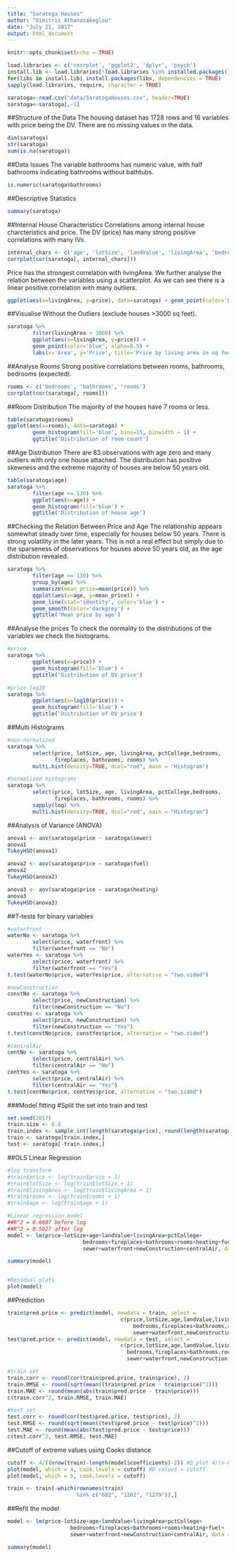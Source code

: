 ```yaml
---
title: "Saratoga Houses"
author: "Dimitris Athanasakoglou"
date: "July 21, 2017"
output: html_document
---
```


```r
knitr::opts_chunk$set(echo = TRUE)
```


```r
load.libraries <- c('corrplot', 'ggplot2', 'dplyr', 'psych')
install.lib <- load.libraries[!load.libraries %in% installed.packages()]
for(libs in install.lib) install.packages(libs, dependencies = TRUE)
sapply(load.libraries, require, character = TRUE)
```


```r
saratoga<-read.csv("data/SaratogaHouses.csv", header=TRUE)
saratoga<-saratoga[,-1]
```


##Structure of the Data
The housing dataset has 1728 rows and 16 variables with price being the DV. There are no missing values in the data.
```r
dim(saratoga)
str(saratoga)
sum(is.na(saratoga))
```


##Data Issues
The variable bathrooms has numeric value, with half bathrooms indicating bathrooms without bathtubs.
```r
is.numeric(saratoga$bathrooms)
```

##Descriptive Statistics

```r
summary(saratoga)
```

##Internal House Characteristics
Correlations among internal house charcteristics and price. The DV (price) has many strong positive correlations with many IVs.
```r
internal_chars <- c('age', 'lotSize', 'landValue', 'livingArea', 'bedrooms', 'fireplaces', 'bathrooms', 'rooms', 'pctCollege', 'price')
corrplot(cor(saratoga[, internal_chars]))
```


Price has the strongest correlation with livingArea. We further analyse the relation between the variables using a scatterplot. As we can see there is a linear positive correlation with many outliers. 
```r
ggplot(aes(x=livingArea, y=price), data=saratoga) + geom_point(color='blue')
```


##Visualise Without the Outliers (exclude houses >3000 sq feet).
```r
saratoga %>% 
        filter(livingArea < 3000) %>%
        ggplot(aes(x=livingArea, y=price)) + 
        geom_point(color='blue', alpha=0.5) +
        labs(x='Area', y='Price', title='Price by living area in sq feet')
```


##Analyse Rooms
Strong positive correlations between rooms, bathrooms, bedrooms (expected).
```r
rooms <- c('bedrooms', 'bathrooms', 'rooms')
corrplot(cor(saratoga[, rooms]))
```


##Room Distribution
The majority of the houses have 7 rooms or less.
```r
table(saratoga$rooms)
ggplot(aes(x=rooms), data=saratoga) + 
        geom_histogram(fill='blue', bins=15, binwidth = 1) + 
        ggtitle('Distribution of room count')
```


##Age Distribution
There are 83 observations with age zero and many outliers with only one house attached. The distribution has positive skewness and the extreme majority of houses are below 50 years old.
```r
table(saratoga$age)
saratoga %>% 
        filter(age <= 130) %>% 
        ggplot(aes(x=age)) + 
        geom_histogram(fill='blue') + 
        ggtitle('Distribution of house age')
```


##Checking the Relation Between Price and Age
The relationship appears somewhat steady over time, especially for houses below 50 years. There is strong volatility in the later years. This is not a real effect but simply due to the sparseness of observations for houses above 50 years old, as the age distribution revealed.
```r
saratoga %>% 
        filter(age <= 130) %>%
        group_by(age) %>% 
        summarize(mean_price=mean(price)) %>%
        ggplot(aes(x=age, y=mean_price)) +
        geom_line(stat='identity', color='blue') + 
        geom_smooth(color='darkgrey') +
        ggtitle('Mean price by age')
```


##Analyse the prices
To check the normality to the distributions of the variables we check the histograms.
```r
#price
saratoga %>% 
        ggplot(aes(x=price)) + 
        geom_histogram(fill='blue') + 
        ggtitle('Distribution of DV price')

#price log10
saratoga %>% 
        ggplot(aes(x=log10(price))) + 
        geom_histogram(fill='blue') + 
        ggtitle('Distribution of DV price')
```


##Multi Histograms
```r
#non-normalized
saratoga %>%
        select(price, lotSize, age, livingArea, pctCollege,bedrooms,
               fireplaces, bathrooms, rooms) %>%
        multi.hist(density=TRUE, dcol="red", main = "Histogram")

#normalized histograms     
saratoga %>%
        select(price, lotSize, age, livingArea, pctCollege,bedrooms,
               fireplaces, bathrooms, rooms) %>%
        sapply(log) %>%
        multi.hist(density=TRUE, dcol="red", main = "Histogram")
```


##Analysis of Variance (ANOVA)
```r
anova1 <- aov(saratoga$price ~ saratoga$sewer)
anova1
TukeyHSD(anova1)

anova2 <- aov(saratoga$price ~ saratoga$fuel)
anova2
TukeyHSD(anova2)

anova3 <- aov(saratoga$price ~ saratoga$heating)
anova3
TukeyHSD(anova3)
```


##T-tests for binary variables
```r
#waterfront
waterNo <- saratoga %>%
        select(price, waterfront) %>%
        filter(waterfront == "No")
waterYes <- saratoga %>%
        select(price, waterfront) %>%
        filter(waterfront == "Yes")
t.test(waterNo$price, waterYes$price, alternative = "two.sided")

#newConstruction
constNo <- saratoga %>%
        select(price, newConstruction) %>%
        filter(newConstruction == "No")
constYes <- saratoga %>%
        select(price, newConstruction) %>%
        filter(newConstruction == "Yes")
t.test(constNo$price, constYes$price, alternative = "two.sided")

#centralAir
centNo <- saratoga %>%
        select(price, centralAir) %>%
        filter(centralAir == "No")
centYes <- saratoga %>%
        select(price, centralAir) %>%
        filter(centralAir == "Yes")
t.test(centNo$price, centYes$price, alternative = "two.sided")
```

###Model fitting
#Split the set into train and test
```r
set.seed(2017)
train.size <- 0.8
train.index <- sample.int(length(saratoga$price), round(length(saratoga$price) * train.size))
train <- saratoga[train.index,]
test <- saratoga[-train.index,]
```


##OLS Linear Regression
```r
#log transform
#train$price <- log(train$price + 1)
#train$lotSize <- log(train$lotSize + 1)
#train$livingArea <- log(train$livingArea + 1)
#train$rooms <- log(train$rooms + 1)
#train$age <- log(train$age + 1)

#Linear regression model
##R^2 = 0.6607 before log
##R^2 = 0.5927 after log
model <- lm(price~lotSize+age+landValue+livingArea+pctCollege+
                        bedrooms+fireplaces+bathrooms+rooms+heating+fuel+
                        sewer+waterfront+newConstruction+centralAir, data = train)

summary(model)


#Residual plots
plot(model)
```


##Prediction
```r
train$pred.price <- predict(model, newdata = train, select =
                                    c(price,lotSize,age,landValue,livingArea,
                                        bedrooms,fireplaces+bathrooms,rooms,heating+fuel+
                                        sewer+waterfront,newConstruction,centralAir))
test$pred.price <- predict(model, newdata = test, select =
                                    c(price,lotSize,age,landValue,livingArea,
                                      bedrooms,fireplaces+bathrooms,rooms,heating+fuel+
                                      sewer+waterfront,newConstruction,centralAir))

#train set 
train.corr <- round(cor(train$pred.price, train$price), 2)
train.RMSE <- round(sqrt(mean((train$pred.price - train$price)^2)))
train.MAE <- round(mean(abs(train$pred.price - train$price)))
c(train.corr^2, train.RMSE, train.MAE)

#test set
test.corr <- round(cor(test$pred.price, test$price), 2)
test.RMSE <- round(sqrt(mean((test$pred.price - test$price)^2)))
test.MAE <- round(mean(abs(test$pred.price - test$price)))
c(test.corr^2, test.RMSE, test.MAE)
```


##Cutoff of extreme values using Cooks distance
```r
cutoff <- 4/((nrow(train)-length(model$coefficients)-2)) #D plot 4/(n-k-1)
plot(model, which = 4, cook.levels = cutoff) #D values > cutoff
plot(model, which = 5, cook.levels = cutoff)

train <- train[-which(rownames(train)
                      %in% c("602", "1202", "1279")),]
```


##Refit the model
```r
model <- lm(price~lotSize+age+landValue+livingArea+pctCollege+
                    bedrooms+fireplaces+bathrooms+rooms+heating+fuel+
                    sewer+waterfront+newConstruction+centralAir, data = train)   

summary(model)
```